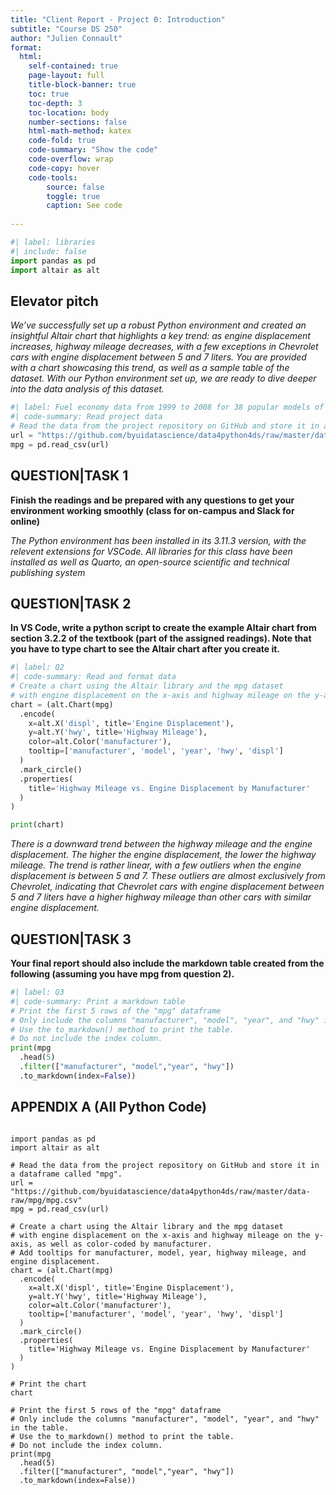 ```yaml
---
title: "Client Report - Project 0: Introduction"
subtitle: "Course DS 250"
author: "Julien Connault"
format:
  html:
    self-contained: true
    page-layout: full
    title-block-banner: true
    toc: true
    toc-depth: 3
    toc-location: body
    number-sections: false
    html-math-method: katex
    code-fold: true
    code-summary: "Show the code"
    code-overflow: wrap
    code-copy: hover
    code-tools:
        source: false
        toggle: true
        caption: See code
    
---
```


```python
#| label: libraries
#| include: false
import pandas as pd
import altair as alt
```


## Elevator pitch
_We've successfully set up a robust Python environment and created an insightful Altair chart that highlights a key trend: as engine displacement increases, highway mileage decreases, with a few exceptions in Chevrolet cars with engine displacement between 5 and 7 liters.
You are provided with a chart showcasing this trend, as well as a sample table of the dataset.
With our Python environment set up, we are ready to dive deeper into the data analysis of this dataset._

```python
#| label: Fuel economy data from 1999 to 2008 for 38 popular models of cars
#| code-summary: Read project data
# Read the data from the project repository on GitHub and store it in a dataframe called "mpg".
url = "https://github.com/byuidatascience/data4python4ds/raw/master/data-raw/mpg/mpg.csv"
mpg = pd.read_csv(url)
```

## QUESTION|TASK 1
__Finish the readings and be prepared with any questions to get your environment working smoothly (class for on-campus and Slack for online)__

_The Python environment has been installed in its 3.11.3 version, with the relevent extensions for VSCode. All libraries for this class have been installed as well as Quarto, an open-source scientific and technical publishing system_


## QUESTION|TASK 2
__In VS Code, write a python script to create the example Altair chart from section 3.2.2 of the textbook (part of the assigned readings). Note that you have to type chart to see the Altair chart after you create it.__

```python
#| label: Q2
#| code-summary: Read and format data
# Create a chart using the Altair library and the mpg dataset 
# with engine displacement on the x-axis and highway mileage on the y-axis, as well as color-coded by manufacturer.
chart = (alt.Chart(mpg)
  .encode(
    x=alt.X('displ', title='Engine Displacement'),
    y=alt.Y('hwy', title='Highway Mileage'),
    color=alt.Color('manufacturer'),
    tooltip=['manufacturer', 'model', 'year', 'hwy', 'displ']
  )
  .mark_circle()
  .properties(
    title='Highway Mileage vs. Engine Displacement by Manufacturer'
  )
)

print(chart)
```

_There is a downward trend between the highway mileage and the engine displacement. The higher the engine displacement, the lower the highway mileage. The trend is rather linear, with a few outliers when the engine displacement is between 5 and 7. These outliers are almost exclusively from Chevrolet, indicating that Chevrolet cars with engine displacement between 5 and 7 liters have a higher highway mileage than other cars with similar engine displacement._

## QUESTION|TASK 3
__Your final report should also include the markdown table created from the following (assuming you have mpg from question 2).__

```python
#| label: Q3
#| code-summary: Print a markdown table
# Print the first 5 rows of the "mpg" dataframe
# Only include the columns "manufacturer", "model", "year", and "hwy" in the table.
# Use the to_markdown() method to print the table. 
# Do not include the index column.
print(mpg
  .head(5)
  .filter(["manufacturer", "model","year", "hwy"])
  .to_markdown(index=False))
```


## APPENDIX A (All Python Code)

```python
```
```
import pandas as pd
import altair as alt

# Read the data from the project repository on GitHub and store it in a dataframe called "mpg".
url = "https://github.com/byuidatascience/data4python4ds/raw/master/data-raw/mpg/mpg.csv"
mpg = pd.read_csv(url)

# Create a chart using the Altair library and the mpg dataset 
# with engine displacement on the x-axis and highway mileage on the y-axis, as well as color-coded by manufacturer.
# Add tooltips for manufacturer, model, year, highway mileage, and engine displacement.
chart = (alt.Chart(mpg)
  .encode(
    x=alt.X('displ', title='Engine Displacement'),
    y=alt.Y('hwy', title='Highway Mileage'),
    color=alt.Color('manufacturer'),
    tooltip=['manufacturer', 'model', 'year', 'hwy', 'displ']
  )
  .mark_circle()
  .properties(
    title='Highway Mileage vs. Engine Displacement by Manufacturer'
  )
)

# Print the chart
chart

# Print the first 5 rows of the "mpg" dataframe
# Only include the columns "manufacturer", "model", "year", and "hwy" in the table.
# Use the to_markdown() method to print the table. 
# Do not include the index column.
print(mpg
  .head(5)
  .filter(["manufacturer", "model","year", "hwy"])
  .to_markdown(index=False))


```
```
```